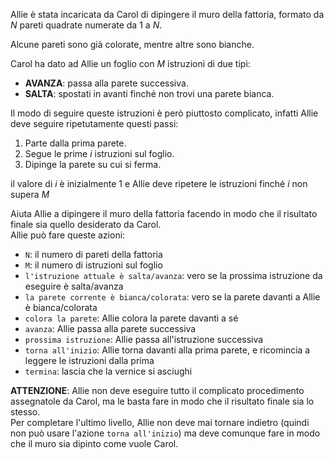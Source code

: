 
Allie è stata incaricata da Carol di dipingere il muro della fattoria, formato da $N$ pareti quadrate numerate da $1$ a $N$.

Alcune pareti sono già colorate, mentre altre sono bianche.

Carol ha dato ad Allie un foglio con $M$ istruzioni di due tipi:
- **AVANZA**: passa alla parete successiva.
- **SALTA**: spostati in avanti finché non trovi una parete bianca.

Il modo di seguire queste istruzioni è però piuttosto complicato, infatti Allie deve seguire ripetutamente questi passi:
1. Parte dalla prima parete.
1. Segue le prime $i$ istruzioni sul foglio.
1. Dipinge la parete su cui si ferma.

il valore di $i$ è inizialmente $1$ e Allie deve ripetere le istruzioni finché $i$ non supera $M$

Aiuta Allie a dipingere il muro della fattoria facendo in modo che il risultato finale sia quello desiderato da Carol.  
Allie può fare queste azioni:
- `N`: il numero di pareti della fattoria
- `M`: il numero di istruzioni sul foglio
- `l'istruzione attuale è salta/avanza`: vero se la prossima istruzione da eseguire è salta/avanza
- `la parete corrente è bianca/colorata`: vero se la parete davanti a Allie è bianca/colorata
- `colora la parete`: Allie colora la parete davanti a sé
- `avanza`: Allie passa alla parete successiva
- `prossima istruzione`: Allie passa all'istruzione successiva
- `torna all'inizio`: Allie torna davanti alla prima parete, e ricomincia a leggere le istruzioni dalla prima
- `termina`: lascia che la vernice si asciughi

**ATTENZIONE**: Allie non deve eseguire tutto il complicato procedimento assegnatole da Carol, ma le basta fare in modo che il risultato finale sia lo stesso.  
Per completare l'ultimo livello, Allie non deve mai tornare indietro (quindi non può usare l'azione `torna all'inizio`) ma deve comunque fare in modo che il muro sia dipinto come vuole Carol.

<Blockly
  customBlocks={customBlocks}
  initialBlocks={initialBlocks}
  testcases={testcases}
  visualizer={Visualizer}
/>
